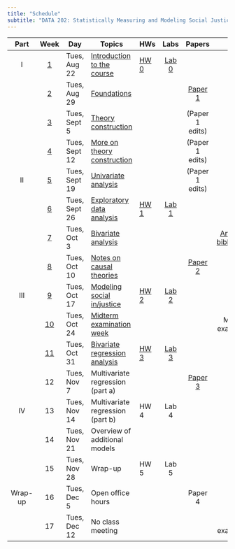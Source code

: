 ```yaml
---
title: "Schedule"
subtitle: "DATA 202: Statistically Measuring and Modeling Social Justice"
---
```


::: column-screen-inset-right
|  Part   |      Week       | Day           | Topics                                           | HWs                      |          Labs           |            Papers             |                      Other                      |     |
|:------:|:------:|--------|--------|--------|:------:|:------:|:------:|:------:|
|    I    | [1](week1.html) | Tues, Aug 22  | [Introduction to the course](index.html)         | [HW 0](assignments.html) | [Lab 0](computing.html) |                               |                                                 |     |
|         | [2](week2.html) | Tues, Aug 29  | [Foundations](week2-slides.html)                 |                          |                         |     [Paper 1](week1.html)     |                                                 |     |
|         | [3](week3.html) | Tues, Sept 5  | [Theory construction](week3-slides.html)         |                          |                         |        (Paper 1 edits)        |                                                 |     |
|         | [4](week4.html) | Tues, Sept 12 | [More on theory construction](week4-slides.html) |                          |                         |        (Paper 1 edits)        |                                                 |     |
|   II    | [5](week5.html) | Tues, Sept 19 | [Univariate analysis](week5-slides.html)         |                          |                         |        (Paper 1 edits)        |                                                 |     |
|         | [6](week6.html) | Tues, Sept 26 | [Exploratory data analysis](week6-slides.html)   | [HW 1](hw/hw1.html)      | [Lab 1](labs/lab1.html) |                               |                                                 |     |
|         | [7](week7.html) | Tues, Oct 3   | [Bivariate analysis](week7-slides.html)          |                          |                         |                               | [Annotated bibliography](papers/annotated.html) |     |
|         | [8](week8.html) | Tues, Oct 10  | [Notes on causal theories](week8-slides.html)    |                          |                         | [Paper 2](papers/paper2.html) |                                                 |     |
|   III   |        [9](week9.html)        | Tues, Oct 17  | [Modeling social in/justice](week9-slides.html)                       | [HW 2](hw/hw2.html)                     |          [Lab 2](labs/lab2.html)          |                               |                                                 |     |
|         |       [10](week10.html)        | Tues, Oct 24  | [Midterm examination week](week10-slides.html)                    |                          |                         |                               |               Midterm examination               |     |
|         |       [11](week11.html)        | Tues, Oct 31  | [Bivariate regression analysis](week11-slides.html)                                | [HW 3](hw/hw3.html)                     |          [Lab 3](labs/lab3.html)          |                               |                                                 |     |
|         |       12        | Tues, Nov 7   | Multivariate regression (part a)                 |                          |                         |            [Paper 3](papers/paper3.html)            |                                                 |     |
|   IV    |       13        | Tues, Nov 14  | Multivariate regression (part b)                 | HW 4                     |          Lab 4          |                               |                                                 |     |
|         |       14        | Tues, Nov 21  | Overview of additional models                    |                          |                         |                               |                                                 |     |
|         |       15        | Tues, Nov 28  | Wrap-up                                          | HW 5                     |          Lab 5          |                               |                                                 |     |
| Wrap-up |       16        | Tues, Dec 5   | Open office hours                                |                          |                         |            Paper 4            |                                                 |     |
|         |       17        | Tues, Dec 12  | No class meeting                                 |                          |                         |                               |                Final examination                |     |
:::
